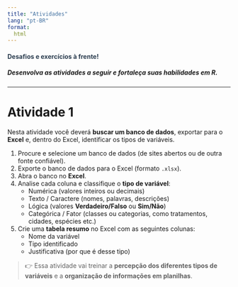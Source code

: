 ```yaml
---
title: "Atividades"
lang: "pt-BR"
format:
  html
---
```


<h4 style="color:#2C3E50; font-weight:bold;">Desafios e exercícios à frente!</h4>

<h5>Desenvolva as atividades a seguir e fortaleça suas habilidades em R.</h5>

------------------------------------------------------------------------

# Atividade 1

Nesta atividade você deverá **buscar um banco de dados**, exportar para o **Excel** e, dentro do Excel, identificar os tipos de variáveis.

1.  Procure e selecione um banco de dados (de sites abertos ou de outra fonte confiável).\
2.  Exporte o banco de dados para o Excel (formato `.xlsx`).\
3.  Abra o banco no **Excel**.\
4.  Analise cada coluna e classifique o **tipo de variável**:
    -   Numérica (valores inteiros ou decimais)\
    -   Texto / Caractere (nomes, palavras, descrições)\
    -   Lógica (valores **Verdadeiro/Falso** ou **Sim/Não**)\
    -   Categórica / Fator (classes ou categorias, como tratamentos, cidades, espécies etc.)\
5.  Crie uma **tabela resumo** no Excel com as seguintes colunas:
    -   Nome da variável\
    -   Tipo identificado\
    -   Justificativa (por que é desse tipo)

> 👉 Essa atividade vai treinar a **percepção dos diferentes tipos de variáveis** e a **organização de informações em planilhas**.
